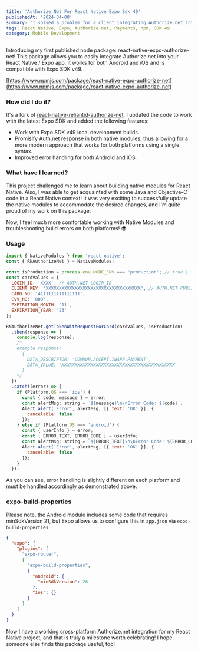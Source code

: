 ```yaml
---
title: 'Authorize Net For React Native Expo Sdk 49'
publishedAt: '2024-04-08'
summary: 'I solved a problem for a client integrating Authorize.net into their React Native app and published the solution to npm repository! It works for both Android and iOS and is compatible with Expo SDK v49.'
tags: React Native, Expo, Authorize.net, Payments, npm, SDK 49
category: Mobile Development
---
```


Introducing my first published node package: react-native-expo-authorize-net! This package allows you to easily integrate Authorize.net into your React Native / Expo app. It works for both Android and iOS and is compatible with Expo SDK v49.

[https://www.npmjs.com/package/react-native-expo-authorize-net](https://www.npmjs.com/package/react-native-expo-authorize-net)

### How did I do it?

It's a fork of [react-native-reliantid-authorize-net](https://github.com/Reliantid/react-native-reliantid-authorize-net). I updated the code to work with the latest Expo SDK and added the following features:

- Work with Expo SDK v49 local development builds.
- Promisify Auth.net response in both native modules, thus allowing for a more modern approach that works for both platforms using a single syntax.
- Improved error handling for both Android and iOS.

### What have I learned?

This project challenged me to learn about building native modules for React Native. Also, I was able to get acquainted with some Java and Objective-C code in a React Native context! It was very exciting to successfully update the native modules to accommodate the desired changes, and I'm quite proud of my work on this package.

Now, I feel much more comfortable working with Native Modules and troubleshooting build errors on both platforms! 😎

### Usage

```jsx
import { NativeModules } from 'react-native';
const { RNAuthorizeNet } = NativeModules;

const isProduction = process.env.NODE_ENV === 'production'; // true | false
const cardValues = {
  LOGIN_ID: 'XXXX', // AUTH.NET LOGIN_ID
  CLIENT_KEY: 'XXXXXXXXXXXXXXXXXXXXXXXXXXXXXXXXXXXX', // AUTH.NET PUBLIC KEY
  CARD_NO: '4111111111111111',
  CVV_NO: '000',
  EXPIRATION_MONTH: '11',
  EXPIRATION_YEAR: '23'
};

RNAuthorizeNet.getTokenWithRequestForCard(cardValues, isProduction)
  .then(response => {
    console.log(response);
    /*
    example response:
      {
        DATA_DESCRIPTOR: 'COMMON.ACCEPT.INAPP.PAYMENT',
        DATA_VALUE: 'XXXXXXXXXXXXXXXXXXXXXXXXXXXXXXXXXXXXXXXXXXX
      }
    */
  })
  .catch((error) => {
    if (Platform.OS === 'ios') {
      const { code, message } = error;
      const alertMsg: string = `${message}\n\nError Code: ${code}`;
      Alert.alert('Error', alertMsg, [{ text: 'OK' }], {
        cancelable: false
      });
    } else if (Platform.OS === 'android') {
      const { userInfo } = error;
      const { ERROR_TEXT, ERROR_CODE } = userInfo;
      const alertMsg: string = `${ERROR_TEXT}\n\nError Code: ${ERROR_CODE}`;
      Alert.alert('Error', alertMsg, [{ text: 'OK' }], {
        cancelable: false
      });
    }
  });
```

As you can see, error handling is slightly different on each platform and must be handled accordingly as demonstrated above.

### expo-build-properties

Please note, the Android module includes some code that requires minSdkVersion 21, but Expo allows us to configure this in `app.json` via `expo-build-properties`.

```json
{
  "expo": {
    "plugins": [
      "expo-router",
      [
        "expo-build-properties",
        {
          "android": {
            "minSdkVersion": 26
          },
          "ios": {}
        }
      ]
    ]
  }
}
```

Now I have a working cross-platform Authorize.net integration for my React Native project, and that is truly a milestone worth celebrating! I hope someone else finds this package useful, too!
